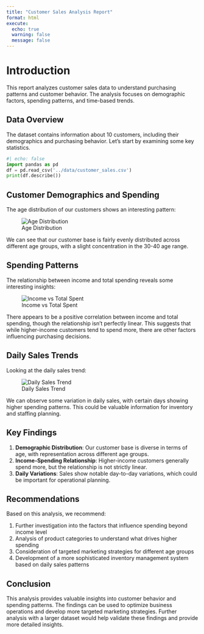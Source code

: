 ```yaml
---
title: "Customer Sales Analysis Report"
format: html
execute:
  echo: true
  warning: false
  message: false
---
```


# Introduction

This report analyzes customer sales data to understand purchasing patterns and customer behavior. The analysis focuses on demographic factors, spending patterns, and time-based trends.

## Data Overview

The dataset contains information about 10 customers, including their demographics and purchasing behavior. Let's start by examining some key statistics.

```python
#| echo: false
import pandas as pd
df = pd.read_csv('../data/customer_sales.csv')
print(df.describe())
```

## Customer Demographics and Spending

The age distribution of our customers shows an interesting pattern:

![Age Distribution](../outputs/age_distribution.png)

We can see that our customer base is fairly evenly distributed across different age groups, with a slight concentration in the 30-40 age range.

## Spending Patterns

The relationship between income and total spending reveals some interesting insights:

![Income vs Total Spent](../outputs/income_vs_spent.png)

There appears to be a positive correlation between income and total spending, though the relationship isn't perfectly linear. This suggests that while higher-income customers tend to spend more, there are other factors influencing purchasing decisions.

## Daily Sales Trends

Looking at the daily sales trend:

![Daily Sales Trend](../outputs/daily_sales_trend.png)

We can observe some variation in daily sales, with certain days showing higher spending patterns. This could be valuable information for inventory and staffing planning.

## Key Findings

1. **Demographic Distribution**: Our customer base is diverse in terms of age, with representation across different age groups.
2. **Income-Spending Relationship**: Higher-income customers generally spend more, but the relationship is not strictly linear.
3. **Daily Variations**: Sales show notable day-to-day variations, which could be important for operational planning.

## Recommendations

Based on this analysis, we recommend:

1. Further investigation into the factors that influence spending beyond income level
2. Analysis of product categories to understand what drives higher spending
3. Consideration of targeted marketing strategies for different age groups
4. Development of a more sophisticated inventory management system based on daily sales patterns

## Conclusion

This analysis provides valuable insights into customer behavior and spending patterns. The findings can be used to optimize business operations and develop more targeted marketing strategies. Further analysis with a larger dataset would help validate these findings and provide more detailed insights. 